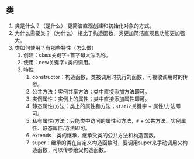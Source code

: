 ## 类
1. 类是什么？（是什么）
   更简洁直观创建和初始化对象的方式。
2. 为什么需要类？（为什么）
   相比于构造函数，类更加简洁直观且功能更加强大。
3. 类如何使用？有那些特性（怎么做）
   1. 创建：class关键字+首字母大写名称。
   2. 使用：new关键字+类的调用。
   3. 特性
      1. constructor：构造函数，类被调用时执行的函数，可接收调用时的传参。
      2. 公共方法：实例共享方法；类中直接添加方法即可。
      3. 实例属性：实例上的属性；类中直接添加属性即可。
      4. 静态属性/方法：类上的属性和方法；`static`关键字 + 属性/方法即可。
      5. 私有属性/方法：只能类中访问的属性和方法，`#` + 公共方法、实例属性、静态属性/方法即可。
      6. extends：类的继承，继承父类的公共方法和构造函数。
      7. super：继承的类在自定义构造函数时，要调用super来手动调用父构造函数，可以传参给父构造函数。